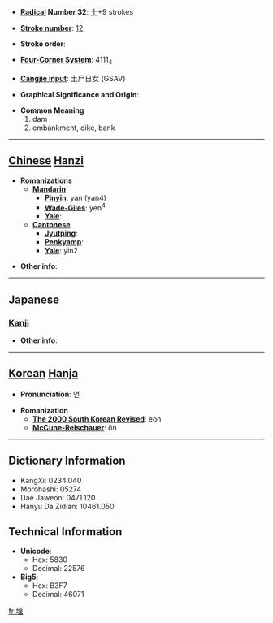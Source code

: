 * '''[[Wiktionary:Chinese radical index| Radical]] Number 32''': [[Wiktionary:Chinese radical index 土|土]]+9 strokes

* '''[[Wiktionary:Chinese total strokes index|Stroke number]]''': [[Wiktionary:Chinese total strokes index 12|12]]

* '''Stroke order''': 

* '''[[Wiktionary:Chinese four corner index|Four-Corner System]]''': 4111<sub>4</sub>

* '''[[Wiktionary:Chinese Cangjie index|Cangjie input]]''': 土尸日女 (GSAV)

* '''Graphical Significance and Origin''': 

* '''Common Meaning'''
*#dam
*# embankment, dike, bank


----

== [[Chinese]] [[Hanzi]] ==

* '''Romanizations'''
** '''[[Mandarin]]'''
*** '''[[Pinyin]]''': yàn (yan4)
*** '''[[Wade-Giles]]''': yen<sup>4</sup>
*** '''[[Yale]]''': 
** '''[[Cantonese]]'''
*** '''[[Jyutping]]''':
*** '''[[Penkyamp]]''': 
*** '''[[Yale]]''': yin2

* '''Other info''': 

----

==Japanese==
===[[Kanji]]===
{{kanji|on readings=[[えん]] (en)
|kun readings=[[せき]] (seki), [[せく]] (seku)
}}

* '''Other info''':  

----

== [[Korean]] [[Hanja]] ==

* '''Pronunciation''': 언

* '''Romanization'''
** '''[[The 2000 South Korean Revised Romanization|The 2000 South Korean Revised]]''': eon
** '''[[McCune-Reischauer]]''': ŏn

----

== Dictionary Information ==

* KangXi: 0234.040
* Morohashi: 05274
* Dae Jaweon: 0471.120
* Hanyu Da Zidian: 10461.050

== Technical Information ==

* '''Unicode''':
** Hex: 5830
** Decimal: 22576
* '''Big5''':
** Hex: B3F7
** Decimal: 46071

[[fr:堰]]